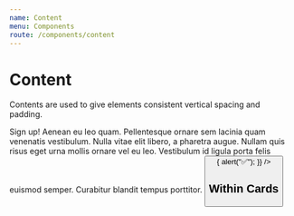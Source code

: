 ```yaml
---
name: Content
menu: Components
route: /components/content
---
```



# Content

<ComponentStatus stage="pre" responsive="no" accessible="no" />

Contents are used to give elements consistent vertical spacing and padding.

<Playground>
  <Content>
    <Heading level={2}>Sign up!</Heading>
    <Text>
      Aenean eu leo quam. Pellentesque ornare sem lacinia quam venenatis
      vestibulum. Nulla vitae elit libero, a pharetra augue. Nullam quis risus
      eget urna mollis ornare vel eu leo. Vestibulum id ligula porta felis
      euismod semper. Curabitur blandit tempus porttitor.
    </Text>
    <InputText placeholder="Name" />
    <InputText placeholder="Phone" />
    <InputText placeholder="Email" />
    <InputText
      multiline={true}
      placeholder="Describe yourself"
      name="describeAge"
    />
    <Button
      label="Submit"
      onClick={() => {
        alert("✅");
      }}
    />
  </Content>
</Playground>

## Within Cards

<Playground>
  <Card>
    <Title title="About me" />
    <Content padding="base">
      <Heading level={4}>My favourite food</Heading>
      <Text>
        Aenean eu leo quam. Pellentesque ornare sem lacinia quam venenatis vestibulum. Nulla vitae elit libero, a pharetra augue. Nullam quis risus eget urna mollis ornare vel eu leo. Vestibulum id ligula porta felis euismod semper. Curabitur blandit tempus porttitor.
      </Text>
    </Content>

    <Tabs>
      <Tab label="Eggs">
        🍳 Some eggs are laid by female animals of many different species,
        including birds, reptiles, amphibians, mammals, and fish, and have been
        eaten by humans for thousands of years.
      </Tab>
      <Tab label="Cheese">
        🧀 Cheese is a dairy product derived from milk that is produced in a wide
        range of flavors, textures, and forms by coagulation of the milk protein
        casein.
      </Tab>
    </Tabs>

  </Card>
</Playground>

## Content Properties

<Props of={Content} />
